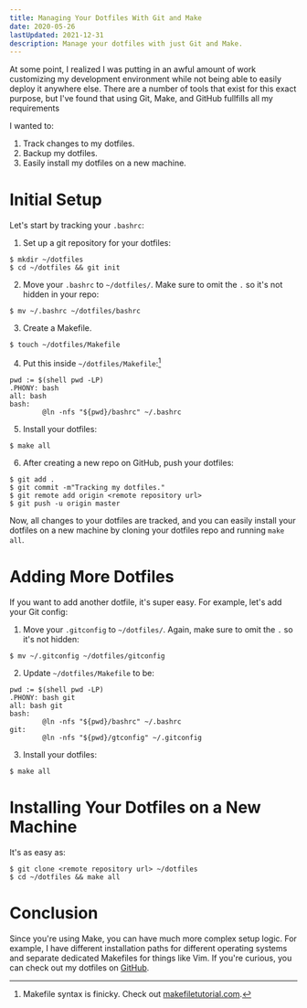 ```yaml
---
title: Managing Your Dotfiles With Git and Make
date: 2020-05-26
lastUpdated: 2021-12-31
description: Manage your dotfiles with just Git and Make.
---
```


At some point, I realized I was putting in an awful amount of work customizing
my development environment while not being able to easily deploy it anywhere
else. There are a number of tools that exist for this exact purpose, but I've
found that using Git, Make, and GitHub fullfills all my requirements

I wanted to:

1. Track changes to my dotfiles.
2. Backup my dotfiles.
3. Easily install my dotfiles on a new machine.

# Initial Setup

Let's start by tracking your `.bashrc`:

1. Set up a git repository for your dotfiles:

```shell
$ mkdir ~/dotfiles
$ cd ~/dotfiles && git init
```

2. Move your `.bashrc` to `~/dotfiles/`. Make sure to omit the `.` so it's not
   hidden in your repo:

```shell
$ mv ~/.bashrc ~/dotfiles/bashrc
```

3. Create a Makefile.

```shell
$ touch ~/dotfiles/Makefile
```

4. Put this inside `~/dotfiles/Makefile`:[^1]

```make
pwd := $(shell pwd -LP)
.PHONY: bash
all: bash
bash:
        @ln -nfs "${pwd}/bashrc" ~/.bashrc
```

5. Install your dotfiles:

```shell
$ make all
```

6. After creating a new repo on GitHub, push your dotfiles:

```shell
$ git add .
$ git commit -m"Tracking my dotfiles."
$ git remote add origin <remote repository url>
$ git push -u origin master
```

Now, all changes to your dotfiles are tracked, and you can easily install your
dotfiles on a new machine by cloning your dotfiles repo and running `make all`.

# Adding More Dotfiles

If you want to add another dotfile, it's super easy. For example, let's add
your Git config:

1. Move your `.gitconfig` to `~/dotfiles/`. Again, make sure to omit the `.` so
   it's not hidden:

```shell
$ mv ~/.gitconfig ~/dotfiles/gitconfig
```

2. Update `~/dotfiles/Makefile` to be:

```make
pwd := $(shell pwd -LP)
.PHONY: bash git
all: bash git
bash:
        @ln -nfs "${pwd}/bashrc" ~/.bashrc
git:
        @ln -nfs "${pwd}/gtconfig" ~/.gitconfig
```

3. Install your dotfiles:

```shell
$ make all
```

# Installing Your Dotfiles on a New Machine

It's as easy as:

```shell
$ git clone <remote repository url> ~/dotfiles
$ cd ~/dotfiles && make all
```

# Conclusion

Since you're using Make, you can have much more complex setup logic. For
example, I have different installation paths for different operating systems
and separate dedicated Makefiles for things like Vim. If you're curious, you
can check out my dotfiles on [GitHub](https://github.com/pderichai/dotfiles).

[^1]: Makefile syntax is finicky. Check out [makefiletutorial.com](https://makefiletutorial.com/).
